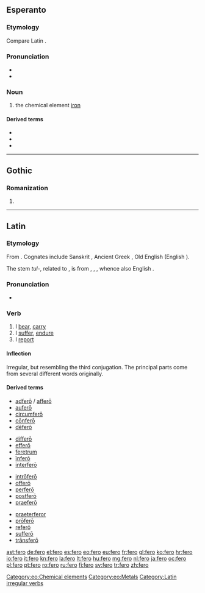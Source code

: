{{also|Fero}}
==Esperanto==
{{wikipedia|lang=eo}}

===Etymology===
Compare Latin {{term|ferrum|lang=la}}.

===Pronunciation===
* {{IPA|/ˈfero/|lang=eo}}
* {{hyphenation|fe|ro}}

===Noun===
{{eo-noun|-}}

# the chemical element [[iron]]

====Derived terms====
* {{l|eo|ferometeorito|gloss=iron meteor}}
* {{l|eo|ferŝtono|gloss=iron ore}}
* {{l|eo|fervojo|gloss=railway}}

{{eo BRO|4}}

[[Category:eo:Chemical elements]]
[[Category:eo:Metals]]

----

==Gothic==

===Romanization===
{{got-rom|head=fērō}}

# {{got-romanization of|𐍆𐌴𐍂𐍉}}

----

==Latin==

===Etymology===
From {{etyl|ine-pro|la}} {{recons|bʰer-||to bear, carry|lang=ine-pro}}. Cognates include Sanskrit {{term|भरति|tr=bhárati|sc=Deva|lang=sa}},  Ancient Greek {{term|sc=polytonic|φέρω|tr=phérō|lang=grc}}, Old English {{term|beran|lang=ang}} (English {{term|bear|lang=en}}).

The stem ''tul-'', related to {{term|tollo|tollō|lang=la}}, is from {{etyl|ine-pro|la}} {{recons|tol-|lang=ine-pro}}, {{recons|tel-|lang=ine-pro}}, {{recons|tel(ə)-||to bear, support, suffer|lang=ine-pro}}, whence also English {{term|thole||to endure|lang=en}}.

{{rfe|lang=la|Where does the other stem lā- come from? Are there cognates?}}

===Pronunciation===
* {{a|Classical}} {{IPA|/ˈfe.roː/|lang=la}}

===Verb===
{{la-verb|fero|ferō|ferre|ferre|tuli|tulī|latum|lātum|pattern=[[irregular]]}}

# I [[bear]], [[carry]]
# I [[suffer]], [[endure]]
# I [[report]]

====Inflection====
Irregular, but resembling the third conjugation.  The principal parts come from several different words originally.

{{la-conj-3rd-fero|fer|tul|lāt|33=lat}}

====Derived terms====
{{top4}}
* [[adfero|adferō]] / [[affero|afferō]]
* [[aufero|auferō]]
* [[circumfero|circumferō]]
* [[confero|cōnferō]]
* [[defero|dēferō]]
{{mid4}}
* [[differo|differō]]
* [[effero|efferō]]
* [[feretrum]]
* [[infero|īnferō]]
* [[interfero|interferō]]
{{mid4}}
* [[introfero|intrōferō]]
* [[offero|offerō]]
* [[perfero|perferō]]
* [[postfero|postferō]]
* [[praefero|praeferō]]
{{mid4}}
* [[praeterferor|praeterferor]]
* [[profero|prōferō]]
* [[refero|referō]]
* [[suffero|sufferō]]
* [[transfero|trānsferō]]
{{bottom}}

[[Category:Latin irregular verbs]]

[[ast:fero]]
[[de:fero]]
[[el:fero]]
[[es:fero]]
[[eo:fero]]
[[eu:fero]]
[[fr:fero]]
[[gl:fero]]
[[ko:fero]]
[[hr:fero]]
[[io:fero]]
[[it:fero]]
[[kn:fero]]
[[la:fero]]
[[lt:fero]]
[[hu:fero]]
[[mg:fero]]
[[nl:fero]]
[[ja:fero]]
[[oc:fero]]
[[pl:fero]]
[[pt:fero]]
[[ro:fero]]
[[ru:fero]]
[[fi:fero]]
[[sv:fero]]
[[tr:fero]]
[[zh:fero]]